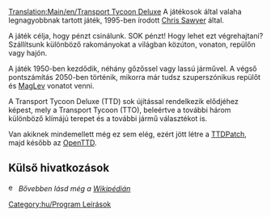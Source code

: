 [[Translation:Main/en/Transport Tycoon Deluxe]]
A játékosok által valaha legnagyobbnak tartott játék, 1995-ben írodott [http://www.chrissawyer.com Chris Sawyer] által.

A játék célja, hogy pénzt csinálunk. SOK pénzt!
Hogy lehet ezt végrehajtani? Szállítsunk különböző rakományokat a világban közúton, vonaton, repülőn vagy hajón.

A játék 1950-ben kezdődik, néhány gőzőssel vagy lassú járművel. A végső pontszámítás 2050-ben történik, mikorra már tudsz szuperszónikus repülőt és [[Main/hu/Maglev vasút|MagLev]] vonatot venni.

A Transport Tycoon Deluxe (TTD) sok újítással rendelkezik elődjéhez képest, mely a Transport Tycoon (TTO),  beleértve a további három különböző klímájú terepet és a további jármű választékot is.

Van akiknek mindemellett még ez sem elég, ezért jött létre a [[Main/hu/TTDPatch|TTDPatch]], majd később az [[Main/hu/OpenTTD|OpenTTD]].

== Külső hivatkozások ==
[[File:en/Searchtool.png|16px]] ''Bővebben lásd még a [http://hu.wikipedia.org/wiki/Transport_Tycoon_Deluxe Wikipédián]''

[[Category:hu/Program Leírások]]